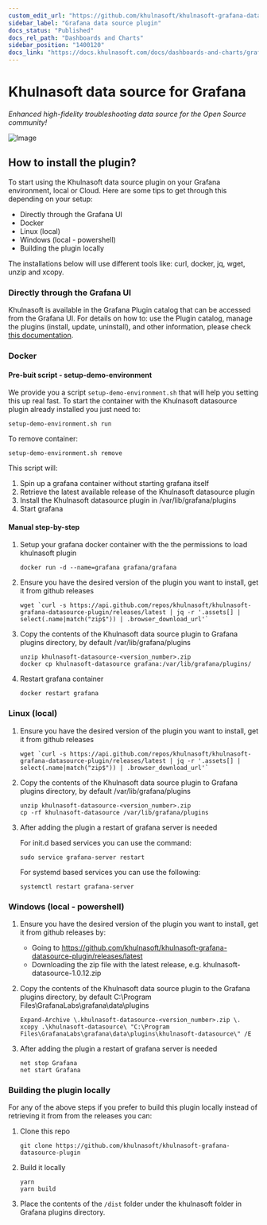 ```yaml
---
custom_edit_url: "https://github.com/khulnasoft/khulnasoft-grafana-datasource-plugin/edit/master/README.md"
sidebar_label: "Grafana data source plugin"
docs_status: "Published"
docs_rel_path: "Dashboards and Charts"
sidebar_position: "1400120"
docs_link: "https://docs.khulnasoft.com/docs/dashboards-and-charts/grafana-data-source-plugin"
---
```


# Khulnasoft data source for Grafana

_Enhanced high-fidelity troubleshooting data source for the Open Source community!_

![Image](https://user-images.githubusercontent.com/82235632/193311991-a6d167ab-b845-49b7-817c-976b780e427e.png)

## How to install the plugin?

To start using the Khulnasoft data source plugin on your Grafana environment, local or Cloud. Here are some tips to get through this depending on your setup:
* Directly through the Grafana UI
* Docker
* Linux (local)
* Windows (local - powershell)
* Building the plugin locally

The installations below will use different tools like: curl, docker, jq, wget, unzip and xcopy.

### Directly through the Grafana UI

Khulnasoft is available in the Grafana Plugin catalog that can be accessed from the Grafana UI. 
For details on how to: use the Plugin catalog, manage the plugins (install, update, uninstall), and other information, please check [this documentation](https://grafana.com/docs/grafana/latest/administration/plugin-management/#plugin-catalog).

### Docker

#### Pre-buit script - setup-demo-environment
We provide you a script `setup-demo-environment.sh` that will help you setting this up real fast.
To start the container with the Khulnasoft datasource plugin already installed you just need to:
```
setup-demo-environment.sh run
```

To remove container:
```
setup-demo-environment.sh remove
```

This script will:
1. Spin up a grafana container without starting grafana itself
1. Retrieve the latest available release of the Khulnasoft datasource plugin
1. Install the Khulnasoft datasource plugin in /var/lib/grafana/plugins
1. Start grafana

#### Manual step-by-step

1. Setup your grafana docker container with the the permissions to load khulnasoft plugin

   ```
   docker run -d --name=grafana grafana/grafana
   ```

2. Ensure you have the desired version of the plugin you want to install, get it from github releases 

   ```
   wget `curl -s https://api.github.com/repos/khulnasoft/khulnasoft-grafana-datasource-plugin/releases/latest | jq -r '.assets[] | select(.name|match("zip$")) | .browser_download_url'`
   ```

3. Copy the contents of the Khulnasoft data source plugin to Grafana plugins directory, by default /var/lib/grafana/plugins

   ```
   unzip khulnasoft-datasource-<version_number>.zip
   docker cp khulnasoft-datasource grafana:/var/lib/grafana/plugins/
   ```

4. Restart grafana container
   
   ```
   docker restart grafana
   ```

### Linux (local)

1. Ensure you have the desired version of the plugin you want to install, get it from github releases 

   ```
   wget `curl -s https://api.github.com/repos/khulnasoft/khulnasoft-grafana-datasource-plugin/releases/latest | jq -r '.assets[] | select(.name|match("zip$")) | .browser_download_url'`
   ```

2. Copy the contents of the Khulnasoft data source plugin to Grafana plugins directory, by default /var/lib/grafana/plugins

   ```
   unzip khulnasoft-datasource-<version_number>.zip
   cp -rf khulnasoft-datasource /var/lib/grafana/plugins
   ```

3. After adding the plugin a restart of grafana server is needed

   For init.d based services you can use the command:
   ```
   sudo service grafana-server restart
   ```

   For systemd based services you can use the following:
   ```
   systemctl restart grafana-server
   ```

### Windows (local - powershell)

1. Ensure you have the desired version of the plugin you want to install, get it from github releases by:
   * Going to https://github.com/khulnasoft/khulnasoft-grafana-datasource-plugin/releases/latest
   * Downloading the zip file with the latest release, e.g. khulnasoft-datasource-1.0.12.zip

2. Copy the contents of the Khulnasoft data source plugin to the Grafana plugins directory, by default C:\Program Files\GrafanaLabs\grafana\data\plugins

   ```
   Expand-Archive \.khulnasoft-datasource-<version_number>.zip \.
   xcopy .\khulnasoft-datasource\ "C:\Program Files\GrafanaLabs\grafana\data\plugins\khulnasoft-datasource\" /E
   ```

3. After adding the plugin a restart of grafana server is needed

   ```
   net stop Grafana
   net start Grafana
   ```

### Building the plugin locally

For any of the above steps if you prefer to build this plugin locally instead of retrieving it from from the releases you can:

1. Clone this repo 
   ```
   git clone https://github.com/khulnasoft/khulnasoft-grafana-datasource-plugin
   ```

2. Build it locally
   ```
   yarn
   yarn build
   ```

3. Place the contents of the `/dist` folder under the khulnasoft folder in Grafana plugins directory.
